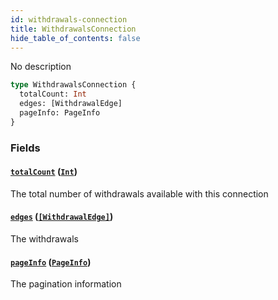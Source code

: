 ```yaml
---
id: withdrawals-connection
title: WithdrawalsConnection
hide_table_of_contents: false
---
```



No description

```graphql
type WithdrawalsConnection {
  totalCount: Int
  edges: [WithdrawalEdge]
  pageInfo: PageInfo
}
```


### Fields

#### [`totalCount`](#) ([`Int`](/mainnet/api/graphql/scalars/int))

The total number of withdrawals available with this connection


#### [`edges`](#) ([`[WithdrawalEdge]`](/mainnet/api/graphql/objects/withdrawal-edge))

The withdrawals


#### [`pageInfo`](#) ([`PageInfo`](/mainnet/api/graphql/objects/page-info))

The pagination information




